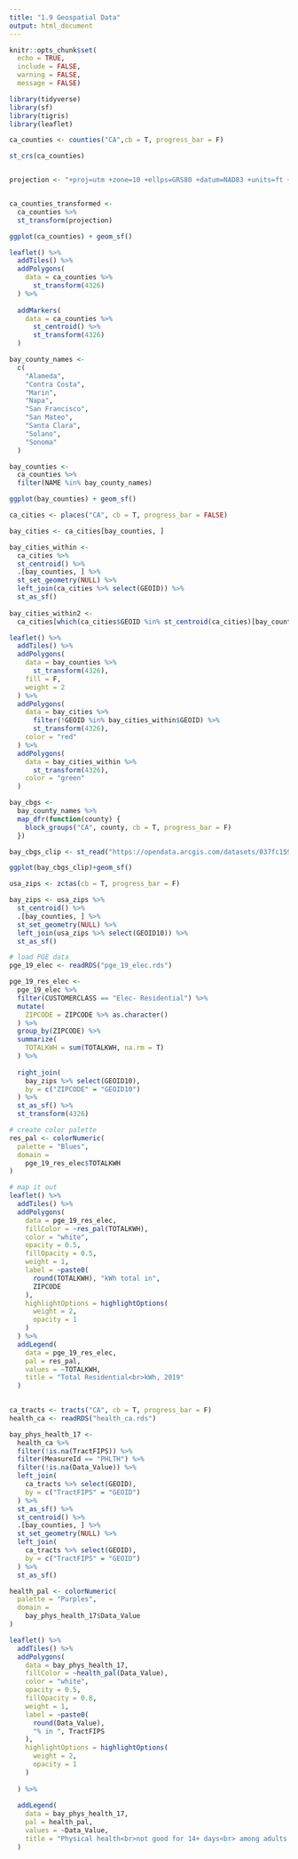 ```yaml
---
title: "1.9 Geospatial Data"
output: html_document
---
```


```r
knitr::opts_chunk$set(
  echo = TRUE,
  include = FALSE, 
  warning = FALSE, 
  message = FALSE)
```

```r
library(tidyverse)
library(sf)
library(tigris)
library(leaflet)

ca_counties <- counties("CA",cb = T, progress_bar = F)

st_crs(ca_counties)


projection <- "+proj=utm +zone=10 +ellps=GRS80 +datum=NAD83 +units=ft +no_defs"


ca_counties_transformed <- 
  ca_counties %>%
  st_transform(projection)
```



```r

ggplot(ca_counties) + geom_sf()

```
```r

leaflet() %>%
  addTiles() %>%
  addPolygons(
    data = ca_counties %>%
      st_transform(4326)
  ) %>%
  
  addMarkers(
    data = ca_counties %>%
      st_centroid() %>%
      st_transform(4326)
  )

```

```r
bay_county_names <-
  c(
    "Alameda",
    "Contra Costa",
    "Marin",
    "Napa",
    "San Francisco",
    "San Mateo",
    "Santa Clara",
    "Solano",
    "Sonoma"
  )

bay_counties <-
  ca_counties %>%
  filter(NAME %in% bay_county_names)

ggplot(bay_counties) + geom_sf()

```

```r

ca_cities <- places("CA", cb = T, progress_bar = FALSE)

bay_cities <- ca_cities[bay_counties, ]

bay_cities_within <- 
  ca_cities %>%
  st_centroid() %>%
  .[bay_counties, ] %>%
  st_set_geometry(NULL) %>%
  left_join(ca_cities %>% select(GEOID)) %>%
  st_as_sf()
  
bay_cities_within2 <-
  ca_cities[which(ca_cities$GEOID %in% st_centroid(ca_cities)[bay_counties, ]$GEOID), ]
```

```r

leaflet() %>%
  addTiles() %>%
  addPolygons(
    data = bay_counties %>%
      st_transform(4326),
    fill = F,
    weight = 2
  ) %>%
  addPolygons(
    data = bay_cities %>%
      filter(!GEOID %in% bay_cities_within$GEOID) %>%
      st_transform(4326),
    color = "red"
  ) %>%
  addPolygons(
    data = bay_cities_within %>%
      st_transform(4326),
    color = "green"
  )

```

```r
bay_cbgs <-
  bay_county_names %>%
  map_dfr(function(county) {
    block_groups("CA", county, cb = T, progress_bar = F)
  })

bay_cbgs_clip <- st_read("https://opendata.arcgis.com/datasets/037fc1597b5a4c6994b89c46a8fb4f06_0.geojson")

ggplot(bay_cbgs_clip)+geom_sf()

```


```r
usa_zips <- zctas(cb = T, progress_bar = F)

bay_zips <- usa_zips %>%
  st_centroid() %>%
  .[bay_counties, ] %>%
  st_set_geometry(NULL) %>%
  left_join(usa_zips %>% select(GEOID10)) %>%
  st_as_sf()

# load PGE data
pge_19_elec <- readRDS("pge_19_elec.rds")

pge_19_res_elec <-
  pge_19_elec %>%
  filter(CUSTOMERCLASS == "Elec- Residential") %>%
  mutate(
    ZIPCODE = ZIPCODE %>% as.character()
  ) %>%
  group_by(ZIPCODE) %>%
  summarize(
    TOTALKWH = sum(TOTALKWH, na.rm = T)
  ) %>%
  
  right_join(
    bay_zips %>% select(GEOID10),
    by = c("ZIPCODE" = "GEOID10")
  ) %>%
  st_as_sf() %>%
  st_transform(4326)

# create color palette
res_pal <- colorNumeric(
  palette = "Blues",
  domain = 
    pge_19_res_elec$TOTALKWH
)

# map it out
leaflet() %>%
  addTiles() %>%
  addPolygons(
    data = pge_19_res_elec,
    fillColor = ~res_pal(TOTALKWH),
    color = "white",
    opacity = 0.5,
    fillOpacity = 0.5,
    weight = 1,
    label = ~paste0(
      round(TOTALKWH), "kWh total in",
      ZIPCODE
    ),
    highlightOptions = highlightOptions(
      weight = 2,
      opacity = 1
    ) 
  ) %>%
  addLegend(
    data = pge_19_res_elec,
    pal = res_pal,
    values = ~TOTALKWH,
    title = "Total Residential<br>kWh, 2019"
  )  
  
```
```r

ca_tracts <- tracts("CA", cb = T, progress_bar = F)
health_ca <- readRDS("health_ca.rds")

bay_phys_health_17 <-
  health_ca %>%
  filter(!is.na(TractFIPS)) %>%
  filter(MeasureId == "PHLTH") %>%
  filter(!is.na(Data_Value)) %>%
  left_join(
    ca_tracts %>% select(GEOID),
    by = c("TractFIPS" = "GEOID")
  ) %>%
  st_as_sf() %>%
  st_centroid() %>%
  .[bay_counties, ] %>%
  st_set_geometry(NULL) %>%
  left_join(
    ca_tracts %>% select(GEOID),
    by = c("TractFIPS" = "GEOID")
  ) %>%
  st_as_sf()

health_pal <- colorNumeric(
  palette = "Purples",
  domain = 
    bay_phys_health_17$Data_Value
)

leaflet() %>%
  addTiles() %>%
  addPolygons(
    data = bay_phys_health_17,
    fillColor = ~health_pal(Data_Value),
    color = "white",
    opacity = 0.5,
    fillOpacity = 0.8,
    weight = 1,
    label = ~paste0(
      round(Data_Value),
      "% in ", TractFIPS
    ),
    highlightOptions = highlightOptions(
      weight = 2,
      opacity = 1
    )
    
  ) %>%
  
  addLegend(
    data = bay_phys_health_17,
    pal = health_pal,
    values = ~Data_Value,
    title = "Physical health<br>not good for 14+ days<br> among adults aged<br>18+ years, 2019"
  )
```

